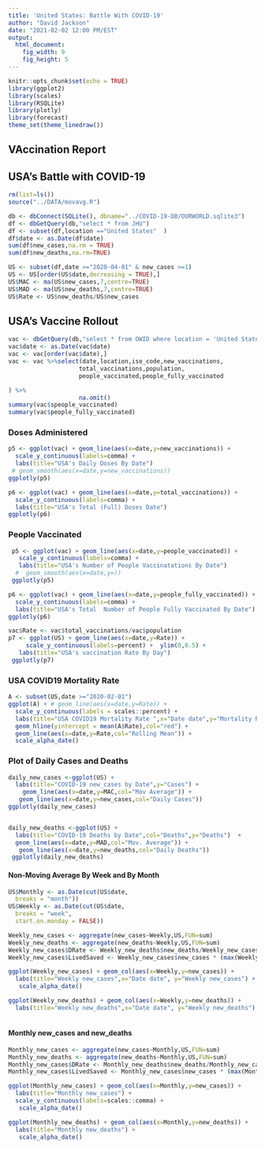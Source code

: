 ```yaml
---
title: 'United States: Battle With COVID-19'
author: "David Jackson"
date: "2021-02-02 12:00 PM/EST"
output: 
  html_document: 
    fig_width: 9
    fig_height: 5
---
```


```r
knitr::opts_chunk$set(echo = TRUE)
library(ggplot2)
library(scales)
library(RSQLite)
library(plotly)
library(forecast)
theme_set(theme_linedraw())
```
## VAccination Report


## USA's Battle with COVID-19

```r
rm(list=ls())
source("../DATA/movavg.R")

db <- dbConnect(SQLite(), dbname="../COVID-19-DB/OURWORLD.sqlite3")
df <- dbGetQuery(db,"select * from JHU")
df <- subset(df,location =="United States"  )
df$date <- as.Date(df$date)
sum(df$new_cases,na.rm = TRUE)
sum(df$new_deaths,na.rm=TRUE)

```
```r
US <- subset(df,date >="2020-04-01" & new_cases >=1)
US <- US[order(US$date,decreasing = TRUE),]
US$MAC <- ma(US$new_cases,7,centre=TRUE)
US$MAD <- ma(US$new_deaths,7,centre=TRUE)
US$Rate <- US$new_deaths/US$new_cases
```

## USA's Vaccine Rollout

```r
vac <- dbGetQuery(db,"select * from OWID where location = 'United States'")
vac$date <- as.Date(vac$date)
vac <- vac[order(vac$date),]
vac <- vac %>%select(date,location,iso_code,new_vaccinations,
                    total_vaccinations,population,
                    people_vaccinated,people_fully_vaccinated

) %>%
                    na.omit()
summary(vac$speople_vaccinated)
summary(vac$people_fully_vaccinated)
```

### Doses Administered 

```r
p5 <- ggplot(vac) + geom_line(aes(x=date,y=new_vaccinations)) +
  scale_y_continuous(labels=comma) +
  labs(title="USA's Daily Doses By Date")
 # geom_smooth(aes(x=date,y=new_vaccinations))
ggplotly(p5)
```
```r
p6 <- ggplot(vac) + geom_line(aes(x=date,y=total_vaccinations)) +
  scale_y_continuous(labels=comma) +
  labs(title="USA's Total (Full) Doses Date")
ggplotly(p6)
```

### People Vaccinated

```r
 p5 <- ggplot(vac) + geom_line(aes(x=date,y=people_vaccinated)) +
   scale_y_continuous(labels=comma) +
   labs(title="USA's Number of People Vaccinatations By Date")
  #  geom_smooth(aes(x=date,y=))
 ggplotly(p5)
```
```r
p6 <- ggplot(vac) + geom_line(aes(x=date,y=people_fully_vaccinated)) +
  scale_y_continuous(labels=comma) +
  labs(title="USA's Total  Number of People Fully Vaccinated By Date")
ggplotly(p6)

```

```r
vac$Rate <- vac$total_vaccinations/vac$population
p7 <- ggplot(US) + geom_line(aes(x=date,y=Rate)) + 
     scale_y_continuous(labels=percent) +  ylim(0,0.5) +
   labs(title="USA's vaccination Rate By Day")
 ggplotly(p7)

```

### USA COVID19 Mortality Rate

```r
A <- subset(US,date >="2020-02-01")
ggplot(A) + # geom_line(aes(x=date,y=Rate)) +
  scale_y_continuous(labels = scales::percent) +
  labs(title="USA COVID19 Mortality Rate ",x="Date date",y="Mortality Rate") +
  geom_hline(yintercept = mean(A$Rate),col="red") +
  geom_line(aes(x=date,y=Rate,col="Rolling Mean")) +
  scale_alpha_date()

```

### Plot of Daily Cases and Deaths

```r
daily_new_cases <-ggplot(US) + 
  labs(title="COVID-19 new_cases by Date",y="Cases") +
    geom_line(aes(x=date,y=MAC,col="Mov Average")) +
   geom_line(aes(x=date,y=new_cases,col="Daily Cases"))
ggplotly(daily_new_cases)


daily_new_deaths <-ggplot(US) + 
  labs(title="COVID-19 Deaths by Date",col="Deaths",y="Deaths")  +
  geom_line(aes(x=date,y=MAD,col="Mov. Average")) +
   geom_line(aes(x=date,y=new_deaths,col="Daily Deaths"))
 ggplotly(daily_new_deaths)

```

#### Non-Moving Average By Week and By Month

```r
US$Monthly <- as.Date(cut(US$date,
  breaks = "month"))
US$Weekly <- as.Date(cut(US$date,
  breaks = "week",
  start.on.monday = FALSE))

```
```r
Weekly_new_cases <- aggregate(new_cases~Weekly,US,FUN=sum)
Weekly_new_deaths <- aggregate(new_deaths~Weekly,US,FUN=sum)
Weekly_new_cases$DRate <- Weekly_new_deaths$new_deaths/Weekly_new_cases$new_cases
Weekly_new_cases$LivedSaved <- Weekly_new_cases$new_cases * (max(Weekly_new_cases$DRate) - Weekly_new_cases$DRate) 

```
```r
ggplot(Weekly_new_cases) + geom_col(aes(x=Weekly,y=new_cases)) + 
  labs(title="Weekly new_cases",x="Date date", y="Weekly new_cases") +
   scale_alpha_date()

ggplot(Weekly_new_deaths) + geom_col(aes(x=Weekly,y=new_deaths)) + 
  labs(title="Weekly new_deaths",x="Date date", y="Weekly new_deaths") 
  
``` 


#### Monthly new_cases and new_deaths

```r

Monthly_new_cases <- aggregate(new_cases~Monthly,US,FUN=sum)
Monthly_new_deaths <- aggregate(new_deaths~Monthly,US,FUN=sum)
Monthly_new_cases$DRate <- Monthly_new_deaths$new_deaths/Monthly_new_cases$new_cases
Monthly_new_cases$LivedSaved <- Monthly_new_cases$new_cases * (max(Monthly_new_cases$DRate) - Monthly_new_cases$DRate) * 100
```
```r
ggplot(Monthly_new_cases) + geom_col(aes(x=Monthly,y=new_cases)) +
  labs(title="Monthly new_cases") +
  scale_y_continuous(labels=scales::comma) +
   scale_alpha_date()

ggplot(Monthly_new_deaths) + geom_col(aes(x=Monthly,y=new_deaths)) +
  labs(title="Monthly new_deaths") +
   scale_alpha_date()
```